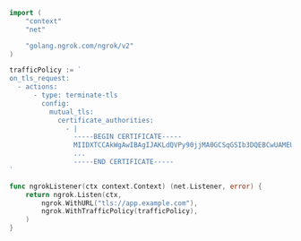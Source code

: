 ```go
import (
	"context"
	"net"

	"golang.ngrok.com/ngrok/v2"
)

trafficPolicy := `
on_tls_request:
  - actions:
      - type: terminate-tls
        config:
          mutual_tls:
            certificate_authorities:
              - |
                -----BEGIN CERTIFICATE-----
                MIIDXTCCAkWgAwIBAgIJAKLdQVPy90jjMA0GCSqGSIb3DQEBCwUAMEUxCzAJBgNV
                ...
                -----END CERTIFICATE-----
`

func ngrokListener(ctx context.Context) (net.Listener, error) {
	return ngrok.Listen(ctx,
		ngrok.WithURL("tls://app.example.com"),
		ngrok.WithTrafficPolicy(trafficPolicy),
	)
}
```


